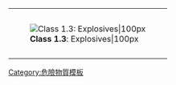 {| cellspacing="0" style="height: 100px; border: solid {{{bordercolor|black}}} 1px; color: black; background: {{{color1|white}}};" width=99%
|-
| rowspan=2 style="padding: 2pt; height: 100px; background: {{{color2|white}}};" | [[Image:HAZMAT Class 1-3 Explosives.png|'''Class 1.3''': Explosives|100px]]
|-
| align=center | {{{text|'''1.3'''：炸藥}}}
|}<noinclude>
[[Category:危險物質模板]]
</noinclude>